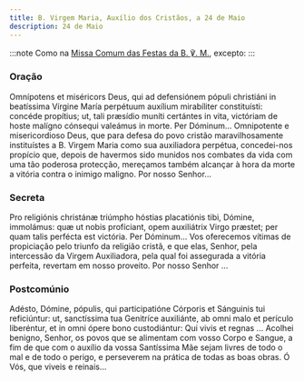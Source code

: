 ```yaml
---
title: B. Virgem Maria, Auxílio dos Cristãos, a 24 de Maio
description: 24 de Maio
---
```


:::note
Como na [Missa Comum das Festas da B. ℣. M.](/missal/comum/26festasmaria1), excepto:
:::

### Oração

<div class="side-by-side not-content">
  <span>
    Omnípotens et miséricors Deus, qui ad defensiónem pópuli christiáni in beatíssima Vírgine María
    perpétuum auxílium mirabíliter constituísti: concéde propítius; ut, tali præsídio muníti
    certántes in vita, victóriam de hoste malígno cónsequi valeámus in morte. Per Dóminum...
  </span>
  <span>
    Omnipotente e misericordioso Deus, que para defesa do povo cristão maravilhosamente instituístes
    a B. Virgem Maria como sua auxiliadora perpétua, concedei-nos propício que, depois de havermos
    sido munidos nos combates da vida com uma tão poderosa protecção, mereçamos também alcançar à
    hora da morte a vitória contra o inimigo maligno. Por nosso Senhor...
  </span>
</div>

### Secreta

<div class="side-by-side not-content">
  <span>
    Pro religiónis christánæ triúmpho hóstias placatiónis tibi, Dómine, immolámus: quæ ut nobis
    profíciant, opem auxiliátrix Virgo præstet; per quam talis perfécta est victória. Per Dóminum...
  </span>
  <span>
    Vos oferecemos vítimas de propiciação pelo triunfo da religião cristã, e que elas, Senhor, pela
    intercessão da Virgem Auxiliadora, pela qual foi assegurada a vitória perfeita, revertam em
    nosso proveito. Por nosso Senhor ...
  </span>
</div>

### Postcomúnio

<div class="side-by-side not-content">
  <span>
    Adésto, Dómine, pópulis, qui participatióne Córporis et Sánguinis tui reficiúntur: ut,
    sanctíssima tua Genitríce auxiliánte, ab omni malo et perículo liberéntur, et in omni ópere bono
    custodiántur: Qui vivis et regnas ...
  </span>
  <span>
    Acolhei benigno, Senhor, os povos que se alimentam com vosso Corpo e Sangue, a fim de que com o
    auxílio da vossa Santíssima Mãe sejam livres de todo o mal e de todo o perigo, e perseverem na
    prática de todas as boas obras. Ó Vós, que viveis e reinais...
  </span>
</div>

